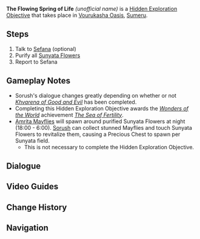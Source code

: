 {{Hidden Exploration Objectives Infobox
|image      = 
|type       = Quest-Like
|req        = Complete ''[[The Splendorous Sky That Day]]''
|region     = Sumeru
|area       = Realm of Farakhkert
|subarea    = Vourukasha Oasis
|loc        = [[Vourukasha Oasis]], [[Sumeru]]
|characters = Paimon; Sefana; Sorush; Traveler
|rewards    = {{Card|Adventure EXP|150}}{{Card|Mora|25,000}}{{Card|Primogem|20}}
}}
'''The Flowing Spring of Life''' ''(unofficial name)'' is a [[Hidden Exploration Objective]] that takes place in [[Vourukasha Oasis]], [[Sumeru]].

==Steps==
# Talk to [[Sefana]] (optional)
# Purify all [[Sunyata Flower]]s
# Report to Sefana

==Gameplay Notes==
* Sorush's dialogue changes greatly depending on whether or not ''[[Khvarena of Good and Evil]]'' has been completed.
* Completing this Hidden Exploration Objective awards the ''[[Wonders of the World]]'' achievement ''[[The Sea of Fertility]]''.
* [[Amrita Mayfly|Amrita Mayflies]] will spawn around purified Sunyata Flowers at night (18:00 - 6:00). [[Sorush (Gadget)|Sorush]] can collect stunned Mayflies and touch Sunyata Flowers to revitalize them, causing a Precious Chest to spawn per Sunyata field.
** This is not necessary to complete the Hidden Exploration Objective.

==Dialogue==
{{Cleanup|Remove use of tabber}}
{{Tabber
|Before completing Khvarena of Good and Evil
|{{Dialogue Start}}
;(Approach any Sunyata Flower)
:'''Paimon:''' Look over here, {{Traveler}}. Doesn't this flower look kinda special?
:'''Paimon:''' Paimon can't help but think that [[Sorush]] should recognize it!
:'''Sorush:''' Hah. This is a Sunyata Flower. Most common amongst us [[Pari]]. I believe that young Sefana has always been caring for them.
:'''Sorush:''' However, this one is not in good shape. I shall aid her in caring for it, and we shall discuss its secrets later.

;(If the player purifies a Sunyata Flower before speaking to Sefana)
:'''Paimon:''' Not bad, Sorush! You really made the area regain its vitality real quick, huh?
:{{DIcon}} Pari powers are quite fascinating, yes.
:'''Sorush:''' You startle pointlessly! My powers are more than enough to easily rescue the Sunyata Flower!
:'''Sorush:''' The dark corrosion expands yet, and these Sunyata Flowers are but one amongst its many victims...
:'''Sorush:''' The other flower ponds have not been spared. Sefana must be in quite the fluster at this moment.
:'''Paimon:''' This Sefana you mentioned seems like a nice Pari who works hard to take care of the flowers...
:'''Paimon:''' Let's go help her, shall we, {{Traveler}}?
:'''Sorush:''' Well now, I suppose it may serve as a suitable diversion upon my great work. In that case, my Yasnapati, I bid you have a care for Sunyata Flowers of this kind.
:{{DIcon}} I'll tell you when I see them.
:'''Paimon:''' Yup! Let's save these pretty flowers together!
----
;(Talk to Sefana, before purifying all Sunyata Flowers)
:'''Sefana:''' *sigh* Is this... the power of darkness?
:'''Sefana:''' Such terrible strength... resistance may as well be futile...
:'''Sorush:''' Pull yourself together, Sefana! What is with all this fear and trembling?
:'''Sefana:''' Wait, do my eyes deceive me? ... It's you, Sister Sorush! You're back!
:'''Sefana:''' Ah, the Sunyata Flowers are saved... I've been waiting for so long, and hope has finally arrived!
:'''Sefana:''' You won't suddenly leave again, will you? You won't be gone for a long, long time, right? Right?
:'''Sorush:''' Cease your fretting, Sefana. My comings and goings are of no importance. What is important is that I and my Yasnapati, {{Traveler}}, have come to make up for your failings.
:'''Sorush:''' I pursue the great task of extinguishing [[the Sign of Apaosha]], and shall surely eliminate this dark corrosion and rescue all our flower ponds. But remember, Sefana, this was on account of your failings!
:'''Sefana:''' I... I know it's my fault...
:'''Paimon:''' Huh, so Sefana calls Sorush "Sister"... But don't you think this big sister is too strict? Ugh, she's so unlovable...
:'''Sorush:''' Such immaturity! It is the duty of one senior to give pointers to their juniors. How can I speak softly to them in the face of such errors?
:'''Sefana:''' That... That's right! Sister Sorush has always taken good care of me...
:'''Sefana:''' The words Sister Sorush said before the Sunyata Flower... "I shall be [[Simurgh]]'s equal"... They encouraged me more than any teachings might.
:'''Sefana:''' From that day on, I have believed that her will was most commendable.
:'''Sefana:''' That's why I decided to follow the human custom of addressing one's elders when it comes to her, to show my respect!
:'''Paimon:''' What a gentle Pari you are... Paimon can't imagine Sorush getting lectured by another Pari and still calling her "Sister" after that...
:'''Sorush:''' P&mdash;Preposterous!
:{{DIcon}} Let's get back on topic, please.
:{{DIcon}} So, as for the Sunyata Flowers...
:'''Sefana:''' Right, Sister. Does your Yasnapati not understand much about the Sunyata Flowers? Perhaps I can introduce them, on behalf of the elders...
:'''Sefana:''' There was a Pari who once sang thus&mdash;
:'''Sefana:''' "This coalescence of color is the miraculous sign of the flowing spring of life"...
:'''Sefana:''' "Linger here with me, dance and sing with me, let us weave lasting joy"...
:'''Sefana:''' ...And I've forgotten the rest.
:'''Sefana:''' I've spent too long guarding against the encroachment of this defilement. My exhaustion is clouding my mind...
:'''Paimon:''' Don't push yourself too much! It doesn't matter if you can't remember some quotations. Just say stuff in a more relaxed way!
:'''Sefana:''' Well then, let me think... Though the Sunyata Flowers are not the most precious thing within the Vourukasha Oasis, they are exceedingly dear companions to our people.
:'''Sefana:''' Many Pari spend time with those flowers after they've finished their work for the day.
:'''Sefana:''' It would be like a human growing up alongside those creatures that go "Meow-meow" and "Woof-woof"...
:{{DIcon}} You means cats and dogs?
:'''Paimon:''' Huh, so that's how it is. Y'know, if Paimon had one of those as a pet for a while, and it got sick, Paimon would be really sad too.
:'''Paimon:''' Never mind what might happen if it was Paimon's only friend...
:'''Paimon:''' Paimon understands your urgency now, Sefana. The health of the Sunyata Flowers is definitely important!
:'''Sorush:''' What a shallow, coarse analogy. The importance of the Sunyata Flowers is far beyond such. Your choice of words still requires some work, Sefana.
:'''Paimon:''' Eh, there's no need to be so picky, we understood what she said, anyway! Anyway, there's no time to delay. Let's go!
:{{DIcon}} Time to save some pretty flowers!
:{{DIcon}} Time to save the Pari's pets!
:'''Sorush:''' Wait here, Sefana. You shall soon hear glad tidings from us.
:'''Sorush:''' It will not be long before I shall show forth my might and free the Sunyata Flowers from the clutches of this darkness.
:'''Sefana:''' Th&mdash;Thank you all very much!
:'''Sefana:''' Not only have I troubled Sister Sorush, but also our great Yasnapati... and on our first meeting too... I must prepare some gifts for you in return...

;(Talk to Sefana again, optional)
:'''Sefana:''' Sister Sorush must know how to revitalize Sunyata Flowers.
:'''Sefana:''' What a relief! Thank you so much!
----
;(After purifying all Sunyata Flowers)
;(If the player has not spoken to Sefana)
::'''Sorush:''' All the Sunyata Flowers have been revitalized. We have helped Sefana solve her problems before she even knew of it.
::'''Paimon:''' Hmm... if we get the chance, let's inform this Sefana you mentioned of what happened!
;(If the player has met Sefana)
::'''Sorush:''' Excellent. Now all the Sunyata Flowers have been revitalized.
::'''Paimon:''' All right, now that's a wrap! Let's head back and look for Sefana!

{{Tabber
|If the player had previously spoken to Sefana
|{{Dialogue Start}}
;(Report to Sefana)
:'''Paimon:''' We're back, Sefana!
:'''Sorush:''' The Sunyata Flowers have been purged of their defilement. You need not worry any longer.
:'''Sefana:''' That's wonderful, Sister Sorush! You've always been so reliable.
:'''Sefana:''' And you too, great Yasnapati {{Traveler}}! I have prepared a gift for you...
:'''Sefana:''' I picked up some shiny objects while caring for the Sunyata Flowers. I have heard that humans and their meow-meows and woof-woofs love them...
:'''Paimon:''' Would that be... Mora? Paimon wouldn't mind some if that were the case!
:'''Sefana:''' What gift could I get you, Sister Sorush?
:'''Sorush:''' How shallow, Sefana! What I did was out of a commitment to my great work. I require not your tokens of gratitude. You should instead focus on keeping yourself and the Sunyata Flowers in good shape.
:'''Paimon:''' Sorush means to say that you don't have to feel in debt and... should take good care of yourself? She does sound like a big sister now...
:{{DIcon}} Showing love and care doesn't seem to be Sorush's strong suit...
:{{DIcon}} Maybe she was once very nice to Sefana...
:'''Sorush:''' Nonsense! I was merely cautioning Sefana not to fail in her duty.
:'''Sorush:''' To use an analogy that humans can understand, both Sunyata Flowers and Pari hail from the dewdrops of the [[Harvisptokhm]]. And that makes us family.
:'''Sorush:''' The Pari who watch over the Sunyata Flowers are exposed to the constant encroachment of the defilement, so they must be wary of any bodily harm it may incur.
:'''Sorush:''' Despite Sefana's failings, she has guarded the Sunyata Flowers for a long time, and I shan't simply write her off.
:{{DIcon}} "Family"...
:{{DIcon}} In that sense, they are very important, indeed...
:'''Paimon:''' Whatever the case, you do care about your junior, huh... Maybe there really is a gentle side to you, Sorush!
:'''Sefana:''' Gentle? Yes, I agree! Although Sister Sorush always says terrible things, she often helps me solve my problems too. She is a caring senior!
:'''Sorush:''' Preposterous... Such absurd diction is forbidden from now on!
:'''Sorush:''' And that's all. We still have to extinguish the Sign of Apaosha. Now, enough with the chit-chat. It's time we parted ways with Sefana.
:'''Sorush:''' Once I carry out the great work of eliminating the power of darkness, the Vourukasha Oasis will recover its pure and pristine hues.
:'''Sefana:''' Ah, are you leaving now? Then... I wish you the best of luck.
:'''Sefana:''' I will wait for you, Sister Sorush, great Yasnapati {{Traveler}}, and the Pale Companion!
:'''Sefana:''' Next time we meet, I'll tell many, many stories about Sister Sorush to the great Yasnapati and the Pale Companion. Do hear them out!
:'''Sorush:''' Hmph... I doubt there will be a "next time". But if you do get to tell my stories, feel free to share anything you know, as it will help flesh out my Yasnapati's record of my great undertakings.
{{Dialogue End}}

|If the player did not previously speak to Sefana
|{{Dialogue Start}}
;(Report to Sefana)
:'''Sefana:''' The power of darkness hasn't been fully stopped... But all flower ponds have been purified and regained vitality...
:'''Sefana:''' What is happening? Is someone helping me?
:'''Sefana:''' If it's true, maybe the [[Harvisptokhm]] has graced me and these ponds with her blessings... How fortunate we are!
:'''Sorush:''' It has been some time, Sefana.
:'''Sefana:''' Wait, do my eyes deceive me? ... It's you, Sister Sorush! You're back!
:'''Sefana:''' You won't suddenly leave again, will you? You won't be gone for a long, long time, right? Right?
:'''Sorush:''' Calm down. My comings and goings are not the point. What is important is that I and my Yasnapati, {{Traveler}}, have come to inform you that we've made up for your failings.
:'''Sorush:''' I pursue the great task of extinguishing the Sign of Apaosha, and along the way, I eliminated this dark corrosion and rescued all our flower ponds. But remember, Sefana, this was on account of your failings!
:'''Sefana:''' S&mdash;So it is all thanks to you, Sister Sorush!
:'''Sefana:''' I... I am sorry...
:'''Sefana:''' I cannot thank you enough... I've always had butterflies in my stomach this whole time, and now I can finally breathe easy!
:'''Paimon:''' Huh, so Sefana calls Sorush "Sister"... But don't you think this big sister is too strict? Ugh, she's so unlovable...
:'''Sorush:''' Such immaturity! It is the duty of one senior to give pointers to their juniors. How can I speak softly to them in the face of such errors?
:'''Sefana:''' That... That's right! Sister Sorush has always taken good care of me...
:'''Sefana:''' The words Sister Sorush said before the Sunyata Flower... "I shall be Simurgh's equal"... They encouraged me more than any teachings might.
:'''Sefana:''' From that day on, I have believed that her will was most commendable.
:'''Sefana:''' That's why I decided to follow the human custom of addressing one's elders when it comes to her, to show my respect!
:'''Paimon:''' What a gentle Pari you are... Paimon can't imagine Sorush getting lectured by another Pari and still calling her "Sister" after that...
:'''Sorush:''' P&mdash;Preposterous!
:{{DIcon}} Let's get back on topic, please.
:{{DIcon}} So, as for the Sunyata Flowers...
:'''Sefana:''' Right, Sister. Does your Yasnapati not understand much about the Sunyata Flowers? Perhaps I can introduce them, on behalf of the elders...
:'''Sefana:''' There was a Pari who once sang thus&mdash;
:'''Sefana:''' "This coalescence of color is the miraculous sign of the flowing spring of life"...
:'''Sefana:''' "Linger here with me, dance and sing with me, let us weave lasting joy"...
:'''Sefana:''' ...And I've forgotten the rest.
:'''Sefana:''' I've spent too long trying to clear the defilement that remains in this place. The exhaustion is clouding my mind...
:'''Paimon:''' Don't push yourself too much! It doesn't matter if you can't remember some quotations. Just say stuff in a more relaxed way!
:'''Sefana:''' Well then, let me think... Though the Sunyata Flowers are not the most precious thing within the Vourukasha Oasis, they are exceedingly dear companions to our people.
:'''Sefana:''' Many Pari spend time with those flowers after they've finished their work for the day.
:'''Sefana:''' It would be like a human growing up alongside those creatures that go "Meow-meow" and "Woof-woof"...
:{{DIcon}} You means cats and dogs?
:'''Paimon:''' Huh, so that's how it is. Y'know, if Paimon had one of those as a pet for a while, and it got sick, Paimon would be really sad too.
:'''Paimon:''' Never mind what might happen if it was Paimon's only friend...
:'''Paimon:''' Paimon understands now, Sefana. The health of the Sunyata Flowers is definitely important! Our efforts were not in vain!
:'''Sorush:''' What a shallow, coarse analogy. The importance of the Sunyata Flowers is far beyond such. Your choice of words still requires some work, Sefana.
:'''Sefana:''' Speaking of, not only have I troubled Sister Sorush, but also our great Yasnapati... and on our first meeting too... I must prepare some gifts for you in return...
:'''Sefana:''' I picked up some shiny objects while caring for the Sunyata Flowers. I have heard that humans and their meow-meows and woof-woofs love them...
:'''Paimon:''' Would that be... Mora? Paimon wouldn't mind some if that were the case!
:'''Sefana:''' What gift could I get you, Sister Sorush?
:'''Sorush:''' How shallow, Sefana! What I did was out of a commitment to my great work. I require not your tokens of gratitude. You should instead focus on keeping yourself and the Sunyata Flowers in good shape.
:'''Paimon:''' Sorush means to say that you don't have to feel in debt and... should take good care of yourself? She does sound like a big sister now...
:{{DIcon}} Showing love and care doesn't seem to be Sorush's strong suit...
:{{DIcon}} Maybe she was once very nice to Sefana...
:'''Sorush:''' Nonsense! I was merely cautioning Sefana not to fail in her duty.
:'''Sorush:''' To use an analogy that humans can understand, both Sunyata Flowers and Pari hail from the dewdrops of the Harvisptokhm. And that makes us family.
:'''Sorush:''' The Pari who watch over the Sunyata Flowers are exposed to the constant encroachment of the defilement, so they must be wary of any bodily harm it may incur.
:'''Sorush:''' Despite Sefana's failings, she has guarded the Sunyata Flowers for a long time, and I shan't simply write her off.
:{{DIcon}} "Family"...
:{{DIcon}} In that sense, they are very important, indeed...
:'''Paimon:''' Whatever the case, you do care about your junior, huh... Maybe there really is a gentle side to you, Sorush!
:'''Sefana:''' Gentle? Yes, I agree! Although Sister Sorush always says terrible things, she often helps me solve my problems too. She is a caring senior!
:'''Sorush:''' Preposterous... Such absurd diction is forbidden from now on!
:'''Sorush:''' And that's all. We still have to extinguish the Sign of Apaosha. Now, enough with the chit-chat. It's time we parted ways with Sefana.
:'''Sorush:''' Once I carry out the great work of eliminating the power of darkness, the Vourukasha Oasis will recover its pure and pristine hues.
:'''Sefana:''' Ah, are you leaving now? Then... I wish you the best of luck.
:'''Sefana:''' I will wait for you, Sister Sorush, great Yasnapati {{Traveler}}, and the Pale Companion!
:'''Sefana:''' Next time we meet, I'll tell many, many stories about Sister Sorush to the great Yasnapati and the Pale Companion. Do hear them out!
:'''Sorush:''' Hmph... I doubt there will be a "next time". But if you do get to tell my stories, feel free to share anything you know, as it will help flesh out my Yasnapati's record of my great undertakings.
{{Dialogue End}}
}}

;(Immediately after the previous dialogue)
:'''Sorush:''' Excellent. The daytime Sunyata Flower has regained its vitality.
:'''Sorush:''' It also emits light of a different vibrance after night falls. Yasnapati, if your timing shall be amenable, you may come back to witness it.
{{Dialogue End}}

|After completing Khvarena of Good and Evil
|{{Dialogue Start}}
;(Approach any Sunyata Flower)
:'''Paimon:''' Look over here, {{Traveler}}. Doesn't this flower look kinda special?
:'''Paimon:''' Paimon can't help but think that [[Sorush]] should recognize it!
:'''Sorush:''' Indeed, this is the Sunyata Flower that Sefana has been caring for.
:'''Sorush:''' However, it is not in good shape, and is being corroded by the remnants of that dark power. I will find a way to purify it, and then we shall speak further.

;(If the player purifies a Sunyata Flower before speaking to Sefana)
:'''Paimon:''' Not bad, Sorush! You really made the area regain its vitality real quick, huh?
:{{DIcon}} [[Pari]] powers are quite fascinating, yes.
:'''Sorush:''' Of course, many Pari know how to bring Sunyata Flowers to life by heart.
:'''Sorush:''' Simply put, even though [[the Sign of Apaosha]] has disappeared, this Sunyata Flower hasn't recovered from its corrosion and it's still extremely feeble...
:'''Sorush:''' The other flower ponds are unlikely to be spared. This must be very upsetting for Sefana.
:'''Paimon:''' This Sefana you mentioned must be a nice Pari who works hard to take care of the flowers!
:'''Paimon:''' Let's go help her, shall we, {{Traveler}}?
:'''Sorush:''' For me, it's nothing too difficult, and it'll help out Sefana. My Yasnapati, please keep an eye out for these Sunyata Flowers.
:{{DIcon}} I'll tell you when I see them.
:'''Paimon:''' Yup! Let's save these pretty flowers together!
----
;(Talk to Sefana, before purifying all Sunyata Flowers)
:'''Sefana:''' *sigh* Is this... the corrosive power of the dark remnants?
:'''Sefana:''' Such terrible strength... I can't do anything against it no matter how hard I try...
:'''Sorush:''' It has been some time, Sefana.
:'''Sefana:''' Wait, do my eyes deceive me? ... It's you, Sister Sorush! You're back!
:'''Sefana:''' The Sunyata Flowers are saved... Ah, I've been waiting for so long, and hope has finally arrived!
:'''Sefana:''' You won't suddenly leave again, will you? You won't be gone for a long, long time, right? Right?
:'''Sorush:''' Don't get so worked up, Sefana! I will help you rescue the Sunyata Flowers, fret not!
:'''Sorush:''' This is my Yasnapati, {{Traveler}}, and {{MC|m=his|f=her}} companion, Paimon.
:'''Sorush:''' We have already extinguished the Sign of Apaosha, and have rescued flower ponds from dark corrosion. Leave the ponds under your charge to us.
:'''Paimon:''' Well, that sure was straightforward! Given what Sefana calls you, you two sure seem like you have a close relationship!
:'''Sorush:''' Close? I would not say so... though we did spend some time together and share some experiences...
:'''Sefana:''' Hmm, while I'm not sure why you're speaking a little differently, Sorush, I'll have you two know that she took great care of me in the past!
:'''Sefana:''' She said before the Sunyata Flower... "I shall be [[Simurgh]]'s equal"... They encouraged me more than any teachings might.
:'''Sefana:''' From that day on, I have believed that her will was most commendable.
:'''Sefana:''' That's why I decided to follow the human custom of addressing one's elders, when it comes to her, to show my respect!
:'''Sefana:''' That sure gets Paimon thinking. Ah, she can see it now...
:'''Sorush:''' St&mdash;Stop mentioning things from so long ago!
:{{DIcon}} Let's take a quick gander back to our original topic...
:{{DIcon}} So, as for the Sunyata Flowers...
:'''Sefana:''' Right, Sister. Does your Yasnapati not understand much about the Sunyata Flowers? Perhaps I can introduce them, on behalf of the elders...
:'''Sefana:''' There was a Pari who once sang thus&mdash;
:'''Sefana:''' "This coalescence of color is the miraculous sign of the flowing spring of life"...
:'''Sefana:''' "Linger here with me, dance and sing with me, let us weave lasting joy"...
:'''Sefana:''' ...And I've forgotten the rest.
:'''Sefana:''' I've spent too long trying to clear the defilement that remains in this place. The exhaustion is clouding my mind...
:'''Paimon:''' Don't push yourself too much! It doesn't matter if you can't remember some quotations. Just say stuff in a more relaxed way!
:'''Sefana:''' Well then, let me think... Though the Sunyata Flowers are not the most precious thing within the Vourukasha Oasis, they are exceedingly dear companions to our people.
:'''Sefana:''' Many Pari spend time with those flowers after they've finished their work for the day.
:'''Sefana:''' It would be like a human growing up alongside those creatures that go "Meow-meow" and "Woof-woof"...
:{{DIcon}} You means cats and dogs?
:'''Paimon:''' Huh, so that's how it is. Y'know, if Paimon had one of those as a pet for a while, and it got sick, Paimon would be really sad too.
:'''Paimon:''' Never mind what might happen if it was Paimon's only friend...
:'''Paimon:''' Paimon understands your urgency now, Sefana. The health of the Sunyata Flowers is definitely important!
:'''Sorush:''' Hmm... The importance of the Sunyata Flowers is far beyond such. You're still not all that good at analogies, Sefana.
:'''Paimon:''' Don't worry, we got the message. Since this is a serious issue, and Sorush is being so proactive, let's get going right away!
:{{DIcon}} Time to save some pretty flowers!
:{{DIcon}} Time to save the Pari's pets!
:'''Sorush:''' Just wait here for us, Sefana.
:'''Sorush:''' {{Traveler}} and I shall rid the Sunyata Flowers of the remaining defilement that plagues them shortly.
:'''Sefana:''' Th&mdash;Thank you all very much!
:'''Sefana:''' Not only have I troubled Sister Sorush, but also our great Yasnapati... and on our first meeting too... I must prepare some gifts for you in return...

;(Talk to Sefana again, optional)
:'''Sefana:''' Sister Sorush must know how to revitalize Sunyata Flowers.
:'''Sefana:''' What a relief! Thank you so much!
----
;(After purifying all Sunyata Flowers)
;(If the player has not spoken to Sefana)
::'''Sorush:''' All the Sunyata Flowers have been revitalized. We have helped Sefana solve her problems before she even knew of it.
::'''Paimon:''' Hmm... if we get the chance, let's inform this Sefana you mentioned of what happened!
;(If the player has met Sefana)
::'''Sorush:''' Excellent. Now all the Sunyata Flowers have been revitalized.
::'''Paimon:''' All right, now that's a wrap! Let's head back and look for Sefana!

{{Tabber
|If the player had previously spoken to Sefana
|{{Dialogue Start}}
;(Report to Sefana)
:'''Paimon:''' We're back, Sefana!
:'''Sorush:''' All the Sunyata Flowers have been revitalized. Fear no more, Sefana.
:'''Sefana:''' That's wonderful, Sister Sorush! You've always been so reliable all these years.
:'''Sefana:''' And you too, great Yasnapati {{Traveler}}! I have prepared a gift for you...
:'''Sefana:''' I picked up some shiny objects while caring for the Sunyata Flowers. I have heard that humans and their meow-meows and woof-woofs love them...
:'''Paimon:''' Would that be... Mora? Paimon wouldn't mind some if that were the case!
:'''Sefana:''' What gift could I get you, Sister Sorush?
:'''Sorush:''' There's no need, Sefana. just take care of yourself and the Sunyata Flowers.
:'''Paimon:''' That's surprisingly nice, and Sorush sounds like a big sister, too... You two do have a close relationship!
:{{DIcon}} Are you scared that Sefana may share a story or two about your past...
:{{DIcon}} Ahh, do share a few embarrassing incidents of hers!
:'''Sorush:''' I'm not trying to hide anything! I just genuinely want Sefana to take better care of herself!
:'''Sorush:''' After all, to use an analogy that humans can understand, both Sunyata Flowers and Pari hail from the dewdrops of the Harvisptokhm. And that makes us family.
:'''Sorush:''' The Pari who take care of the Sunyata Flowers are under the constant encroachment of the defilement, which is a great burden to bear.
:'''Sorush:''' Sefana is a tough soul, always shouldering the responsibility on her own. And she's also been respectful to me too. It's only natural that I want to take care of her.
:{{DIcon}} "Family"...
:{{DIcon}} In that sense, they are very important, indeed...
:'''Paimon:''' A caring Sorush, huh &mdash; Paimon didn't expect to see this gentle side of you!
:'''Sefana:''' Gentle? Yes, I agree! Sister Sorush often helps me solve my problems. She is a caring senior!
:'''Sorush:''' You should refrain from using this absurd way of wording things!
:'''Sorush:''' Ahem! Anyway, the threats to the Sunyata Flowers have been eliminated! I will pay you and these flowers a visit again someday, Sefana.
:'''Sorush:''' One day, the embers of the darkness shall be no more, and the pure and pristine colors shall return to the Vourukasha Oasis!
:'''Sefana:''' Ah, you've got other things to do? Then... best of luck to you!
:'''Sefana:''' I will always wait here for you, Sister Sorush, the great Yasnapati, and the Pale Companion!
:'''Sefana:''' Next time we meet, please allow me to share my experiences with Sister Sorush. There are so many interesting stories that I'd love to share!
:'''Sorush:''' That won't be necessary!
{{Dialogue End}}

|If the player did not previously speak to Sefana
|{{Dialogue Start}}
;(Report to Sefana)
:'''Sefana:''' Before I knew it, the power of darkness had been eliminated... and the ponds had been revitalized...
:'''Sefana:''' What happened? Was it because of the rain?
:'''Sefana:''' If that's the case, it means that the [[Harvisptokhm]] has graced me and these ponds with her blessings... How fortunate we are!
:'''Sorush:''' It has been some time, Sefana.
:'''Sefana:''' Wait, do my eyes deceive me? ... It's you, Sister Sorush! You're back!
:'''Sefana:''' You won't suddenly leave again, will you? You won't be gone for a long, long time, right? Right?
:'''Sorush:''' You need to calm down, Sefana!
:'''Sorush:''' This is my Yasnapati, {{Traveler}}, and {{MC|m=his|f=her}} companion, Paimon. We came to visit you and we've brought some good news.
:'''Sorush:''' We have already extinguished the Sign of Apaosha and rescued all Sunyata Flowers from the clutches of the dark corrosion. They have been revitalized. You can rest assured now!
:'''Sefana:''' S&mdash;So it is all thanks to you, Sister Sorush!
:'''Sefana:''' I cannot thank you enough... I can finally breathe easy. I'm so touched!
:'''Paimon:''' Well, that sure was straightforward! Given what Sefana calls you, you two sure seem like you have a close relationship!
:'''Sorush:''' Close? I would not say so... though we did spend some time together and share some experiences.
:'''Sefana:''' Hmm, while I'm not sure why you're speaking a little differently, Sorush, I'll have you two know that she took great care of me in the past!
:'''Sefana:''' She said before the Sunyata Flower... "I shall be Simurgh's equal"... They encouraged me more than any teachings might.
:'''Sefana:''' From that day on, I have believed that her will was most commendable.
:'''Sefana:''' That's why I decided to follow the human custom of addressing one's elders, when it comes to her, to show my respect!
:'''Sefana:''' That sure gets Paimon thinking. Ah, she can see it now...
:'''Sorush:''' St&mdash;Stop mentioning things from so long ago!
:{{DIcon}} Let's take a quick gander back to our original topic...
:{{DIcon}} So, as for the Sunyata Flowers...
:'''Sefana:''' Right, Sister. Does your Yasnapati not understand much about the Sunyata Flowers? Perhaps I can introduce them, on behalf of the elders...
:'''Sefana:''' There was a Pari who once sang thus&mdash;
:'''Sefana:''' "This coalescence of color is the miraculous sign of the flowing spring of life"...
:'''Sefana:''' "Linger here with me, dance and sing with me, let us weave lasting joy"...
:'''Sefana:''' ...And I've forgotten the rest.
:'''Sefana:''' I've spent too long trying to clear the defilement that remains in this place. The exhaustion is clouding my mind...
:'''Paimon:''' Don't push yourself too much! It doesn't matter if you can't remember some quotations. Just say stuff in a more relaxed way!
:'''Sefana:''' Well then, let me think... Though the Sunyata Flowers are not the most precious thing within the Vourukasha Oasis, they are exceedingly dear companions to our people.
:'''Sefana:''' Many Pari spend time with those flowers after they've finished their work for the day.
:'''Sefana:''' It would be like a human growing up alongside those creatures that go "Meow-meow" and "Woof-woof"...
:{{DIcon}} You means cats and dogs?
:'''Paimon:''' Huh, so that's how it is. Y'know, if Paimon had one of those as a pet for a while, and it got sick, Paimon would be really sad too.
:'''Paimon:''' Never mind what might happen if it was Paimon's only friend...
:'''Paimon:''' Paimon understands now, Sefana. The health of the Sunyata Flowers is definitely important! Our efforts were not in vain!
:'''Sorush:''' Hmm... The importance of the Sunyata Flowers is far beyond such. You're still not all that good at analogies, Sefana.
:'''Sefana:''' Speaking of, not only have I troubled Sister Sorush, but also our great Yasnapati... and on our first meeting too... I must prepare some gifts for you in return...
:'''Sefana:''' I picked up some shiny objects while caring for the Sunyata Flowers. I have heard that humans and their meow-meows and woof-woofs love them...
:'''Paimon:''' Would that be... Mora? Paimon wouldn't mind some if that were the case!
:'''Sefana:''' What gift could I get you, Sister Sorush?
:'''Sorush:''' There's no need, Sefana. just take care of yourself and the Sunyata Flowers.
:'''Paimon:''' That's surprisingly nice, and Sorush sounds like a big sister, too... You two do have a close relationship!
:{{DIcon}} Are you scared that Sefana may share a story or two about your past...
:{{DIcon}} Ahh, do share a few embarrassing incidents of hers!
:'''Sorush:''' I'm not trying to hide anything! I just genuinely want Sefana to take better care of herself!
:'''Sorush:''' After all, to use an analogy that humans can understand, both Sunyata Flowers and Pari hail from the dewdrops of the Harvisptokhm. And that makes us family.
:'''Sorush:''' The Pari who take care of the Sunyata Flowers are under the constant encroachment of the defilement, which is a great burden to bear.
:'''Sorush:''' Sefana is a tough soul, always shouldering the responsibility on her own. And she's also been respectful to me too. It's only natural that I want to take care of her.
:{{DIcon}} "Family"...
:{{DIcon}} In that sense, they are very important, indeed...
:'''Paimon:''' A caring Sorush, huh &mdash; Paimon didn't expect to see this gentle side of you!
:'''Sefana:''' Gentle? Yes, I agree! Sister Sorush often helps me solve my problems. She is a caring senior!
:'''Sorush:''' You should refrain from using this absurd way of wording things!
:'''Sorush:''' Ahem! Anyway, the threats to the Sunyata Flowers have been eliminated! I will pay you and these flowers a visit again someday, Sefana.
:'''Sorush:''' One day, the embers of the darkness shall be no more, and the pure and pristine colors shall return to the Vourukasha Oasis!
:'''Sefana:''' Ah, you've got other things to do? Then... best of luck to you!
:'''Sefana:''' I will always wait here for you, Sister Sorush, the great Yasnapati, and the Pale Companion!
:'''Sefana:''' Next time we meet, please allow me to share my experiences with Sister Sorush. There are so many interesting stories that I'd love to share!
:'''Sorush:''' That won't be necessary!
{{Dialogue End}}
}}

;(Immediately after the previous dialogue)
:'''Sorush:''' Excellent. The daytime Sunyata Flower has regained its vitality.
:'''Sorush:''' It also emits light of a different vibrance after night falls. Yasnapati, if your timing shall be amenable, you may come back to witness it.
{{Dialogue End}}
}}

==Video Guides==
{{EVT
|video1   = https://youtu.be/wNC0zMgUzIU
|caption1 = Sunyata Flower: The Sea of Fertility Achievement
}}

==Change History==
{{Change History|3.6}}

==Navigation==
{{Hidden Exploration Objective Navbox|Quest-Like}}